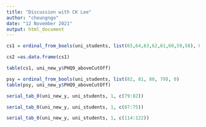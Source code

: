```yaml
---
title: "Discussion with CK Lee"
author: "cheungngo"
date: "12 November 2021"
output: html_document
---
```


```r
cs1 = ordinal_from_bools(uni_students, list(65,64,63,62,61,60,59,58), 0)
```

```r
cs2 =as.data.frame(cs1)
```

```r
table(cs1, uni_new_y$PHQ9_aboveCutOff)
```

```r
psy = ordinal_from_bools(uni_students, list(82, 81, 80, 79), 0)
table(psy, uni_new_y$PHQ9_aboveCutOff)
```

```r
serial_tab_0(uni_new_y, uni_students, 1, c(79:82))
```

```r
serial_tab_0(uni_new_y, uni_students, 1, c(67:75))
```

```r
serial_tab_0(uni_new_y, uni_students, 1, c(114:122))
```

